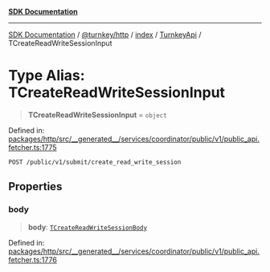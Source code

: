 [**SDK Documentation**](../../../../../../README.mdx)

***

[SDK Documentation](../../../../../../packages.mdx) / [@turnkey/http](../../../../README.mdx) / [index](../../../README.mdx) / [TurnkeyApi](../README.mdx) / TCreateReadWriteSessionInput

# Type Alias: TCreateReadWriteSessionInput

> **TCreateReadWriteSessionInput** = `object`

Defined in: [packages/http/src/\_\_generated\_\_/services/coordinator/public/v1/public\_api.fetcher.ts:1775](https://github.com/tkhq/sdk/blob/3a88af7d1d927c6022706911d6af0f92f1440e00/packages/http/src/__generated__/services/coordinator/public/v1/public_api.fetcher.ts#L1775)

`POST /public/v1/submit/create_read_write_session`

## Properties

### body

> **body**: [`TCreateReadWriteSessionBody`](TCreateReadWriteSessionBody.mdx)

Defined in: [packages/http/src/\_\_generated\_\_/services/coordinator/public/v1/public\_api.fetcher.ts:1776](https://github.com/tkhq/sdk/blob/3a88af7d1d927c6022706911d6af0f92f1440e00/packages/http/src/__generated__/services/coordinator/public/v1/public_api.fetcher.ts#L1776)
